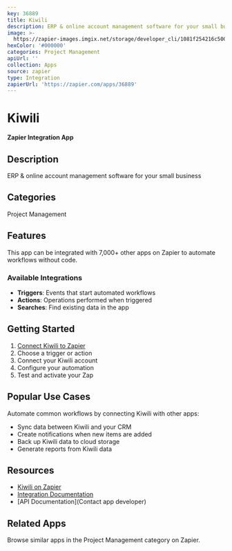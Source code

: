 ```yaml
---
key: 36889
title: Kiwili
description: ERP & online account management software for your small business
image: >-
  https://zapier-images.imgix.net/storage/developer_cli/1081f254216c500b616a933fad0c5bc8.png?auto=format%2Ccompress&ixlib=python-3.0.0&q=50
hexColor: '#000000'
categories: Project Management
apiUrl: ''
collection: Apps
source: zapier
type: Integration
zapierUrl: 'https://zapier.com/apps/36889'
---
```

# Kiwili

**Zapier Integration App**

## Description

ERP & online account management software for your small business

## Categories

Project Management

## Features

This app can be integrated with 7,000+ other apps on Zapier to automate workflows without code.

### Available Integrations

- **Triggers**: Events that start automated workflows
- **Actions**: Operations performed when triggered
- **Searches**: Find existing data in the app

## Getting Started

1. [Connect Kiwili to Zapier](https://zapier.com/apps/36889)
2. Choose a trigger or action
3. Connect your Kiwili account
4. Configure your automation
5. Test and activate your Zap

## Popular Use Cases

Automate common workflows by connecting Kiwili with other apps:

- Sync data between Kiwili and your CRM
- Create notifications when new items are added
- Back up Kiwili data to cloud storage
- Generate reports from Kiwili data

## Resources

- [Kiwili on Zapier](https://zapier.com/apps/36889)
- [Integration Documentation](https://zapier.com/apps/36889/integrations)
- [API Documentation](Contact app developer)

## Related Apps

Browse similar apps in the Project Management category on Zapier.
